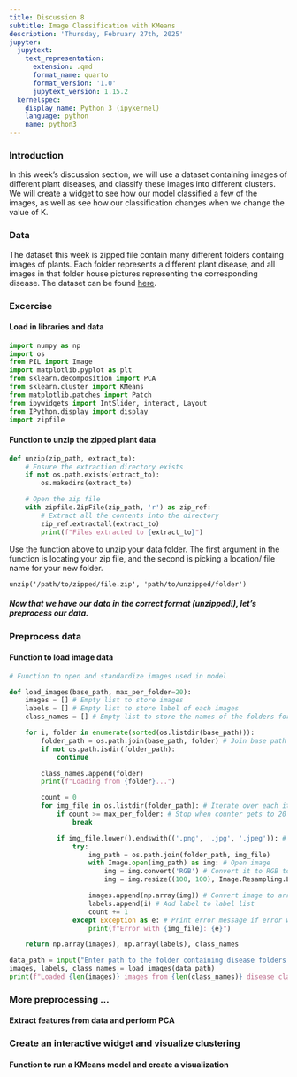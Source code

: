 ```yaml
---
title: Discussion 8
subtitle: Image Classification with KMeans
description: 'Thursday, February 27th, 2025'
jupyter:
  jupytext:
    text_representation:
      extension: .qmd
      format_name: quarto
      format_version: '1.0'
      jupytext_version: 1.15.2
  kernelspec:
    display_name: Python 3 (ipykernel)
    language: python
    name: python3
---
```


### Introduction

In this week's discussion section, we will use a dataset containing images of different plant diseases, and classify these images into different clusters. We will create a widget to see how our model classified a few of the images, as well as see how our classification changes when we change the value of K. 

### Data 

The dataset this week is zipped file contain many different folders containg images of plants. Each folder represents a different plant disease, and all images in that folder house pictures representing the corresponding disease.  The dataset can be found [here](https://data.mendeley.com/datasets/tywbtsjrjv/1/files/b4e3a32f-c0bd-4060-81e9-6144231f2520).  

### Excercise

#### Load in libraries and data

```python
import numpy as np
import os
from PIL import Image
import matplotlib.pyplot as plt
from sklearn.decomposition import PCA
from sklearn.cluster import KMeans
from matplotlib.patches import Patch
from ipywidgets import IntSlider, interact, Layout
from IPython.display import display
import zipfile
```

#### Function to unzip the zipped plant data

```python
def unzip(zip_path, extract_to):
    # Ensure the extraction directory exists
    if not os.path.exists(extract_to):
        os.makedirs(extract_to)

    # Open the zip file
    with zipfile.ZipFile(zip_path, 'r') as zip_ref:
        # Extract all the contents into the directory
        zip_ref.extractall(extract_to)
        print(f"Files extracted to {extract_to}")
```

Use the function above to unzip your data folder. The first argument in the function is locating your zip file, and the second is picking a location/ file name for your new folder.


`unzip('/path/to/zipped/file.zip', 'path/to/unzipped/folder')`

##### Now that we have our data in the correct format (unzipped!), let's preprocess our data.

### Preprocess data

#### Function to load image data

```python
# Function to open and standardize images used in model

def load_images(base_path, max_per_folder=20):
    images = [] # Empty list to store images
    labels = [] # Empty list to store label of each images
    class_names = [] # Empty list to store the names of the folders for all images

    for i, folder in enumerate(sorted(os.listdir(base_path))):
        folder_path = os.path.join(base_path, folder) # Join base path with folders to iterate over
        if not os.path.isdir(folder_path):
            continue

        class_names.append(folder)
        print(f"Loading from {folder}...")

        count = 0
        for img_file in os.listdir(folder_path): # Iterate over each item in each folder
            if count >= max_per_folder: # Stop when counter gets to 20 images
                break

            if img_file.lower().endswith(('.png', '.jpg', '.jpeg')): # Ensure file in folder is correct format
                try:
                    img_path = os.path.join(folder_path, img_file)
                    with Image.open(img_path) as img: # Open image
                        img = img.convert('RGB') # Convert it to RGB to standardize color channels
                        img = img.resize((100, 100), Image.Resampling.LANCZOS) # Resize image using LANCZOS resampling method

                    images.append(np.array(img)) # Convert image to array and add to image list
                    labels.append(i) # Add label to label list 
                    count += 1
                except Exception as e: # Print error message if error with a file
                    print(f"Error with {img_file}: {e}")

    return np.array(images), np.array(labels), class_names

data_path = input("Enter path to the folder containing disease folders: ")
images, labels, class_names = load_images(data_path)
print(f"Loaded {len(images)} images from {len(class_names)} disease classes")
```

### More preprocessing ...

#### Extract features from data and perform PCA


### Create an interactive widget and visualize clustering

#### Function to run a KMeans model and create a visualization
